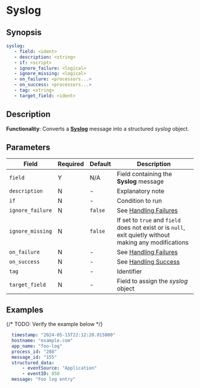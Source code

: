 # Syslog

## Synopsis

```yaml {2}
syslog:
   - field: <ident>
   - description: <string>
   - if: <script>
   - ignore_failure: <logical>
   - ignore_missing: <logical>
   - on_failure: <processors...>
   - on_success: <processors...>
   - tag: <string>
   - target_field: <ident>
```

## Description

**Functionality**: Converts a [**Syslog**](../../../reference/syslog.mdx) message into a structured _syslog_ object.

## Parameters

|Field|Required|Default|Description|
|---|---|---|---|
|`field`|Y|N/A|Field containing the **Syslog** message|
|`description`|N|-|Explanatory note|
|`if`|N|-|Condition to run|
|`ignore_failure`|N|`false`|See [Handling Failures](../handling-failures.mdx)|
|`ignore_missing`|N|`false`|If set to `true` and `field` does not exist or is `null`, exit quietly without making any modifications|
|`on_failure`|N|-|See [Handling Failures](../handling-failures.mdx)|
|`on_success`|N|-|See [Handling Success](../handling-success.mdx)|
|`tag`|N|-|Identifier|
|`target_field`|N|-|Field to assign the _syslog_ object|

## Examples

{/* TODO: Verify the example below */}

```yaml {3}
  timestamp: "2024-05-15T22:12:20.015000"
  hostname: "example.com"
  app_name: "foo-log"
  process_id: "288"
  message_id: "155"
  structured_data:
      - eventSource: "Application"
      - eventID: 850
  message: "Foo log entry"
```
